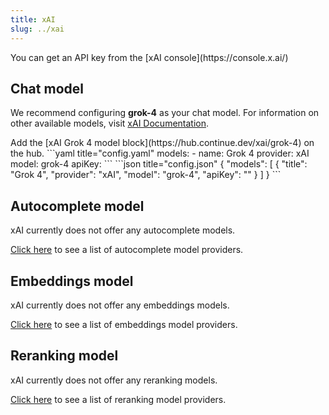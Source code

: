```yaml
---
title: xAI
slug: ../xai
---
```


<Info>
  You can get an API key from the [xAI console](https://console.x.ai/)
</Info>

## Chat model

We recommend configuring **grok-4** as your chat model. For information on other available models, visit [xAI Documentation](https://docs.x.ai/docs/models).

<Tabs>
	<Tab title="Config">
  Add the [xAI Grok 4 model block](https://hub.continue.dev/xai/grok-4) on the hub.
  </Tab>
	<Tab title="YAML">
  ```yaml title="config.yaml"
  models:
    - name: Grok 4
      provider: xAI
      model: grok-4
      apiKey: <YOUR_XAI_API_KEY>
  ```
  </Tab>
	<Tab title="JSON">
  ```json title="config.json"
  {
    "models": [
      {
        "title": "Grok 4",
        "provider": "xAI",
        "model": "grok-4",
        "apiKey": "<YOUR_XAI_API_KEY>"
      }
    ]
  }
  ```
  </Tab>
</Tabs>

## Autocomplete model

xAI currently does not offer any autocomplete models.

[Click here](../../model-roles/autocomplete.md) to see a list of autocomplete model providers.

## Embeddings model

xAI currently does not offer any embeddings models.

[Click here](../../model-roles/embeddings.mdx) to see a list of embeddings model providers.

## Reranking model

xAI currently does not offer any reranking models.

[Click here](../../model-roles/reranking.mdx) to see a list of reranking model providers.
